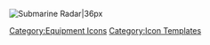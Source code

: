 [[File:SubmarineRadar.png|Submarine Radar|36px]]<noinclude>[[Category:Equipment Icons]] [[Category:Icon Templates]]</noinclude>